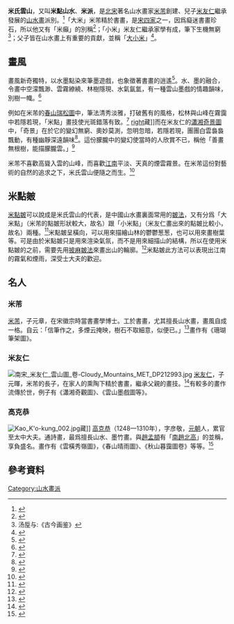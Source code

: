 '''米氏雲山'''，又叫'''米點山水'''、'''米派'''，是[[北宋|北宋]]著名山水畫家[[米芾|米芾]]創建、兒子[[米友仁|米友仁]]繼承發展的[[山水畫|山水畫]]派別。<ref>{{cite web|url=http://dict.revised.moe.edu.tw/cgi-bin/cbdic/gsweb.cgi?ccd=QDtqoq&o=e0&sec1=1&op=sid=%22Z00000030869%22.&v=-2|title=米派 }}</ref>「大米」米芾精於書畫，是[[宋四家|宋四家]]之一，因爲癡迷書畫珍石，所以他又有「米癲」的別稱<ref>{{cite web|url=https://fanti.dugushici.com/ancient_authors/697|title=米芾 }}</ref>；「小米」米友仁繼承家學有成，筆下生機無窮<ref>汤垕与:《古今画鉴》</ref>；父子皆在山水畫上有重要的貢獻，並稱「[[大小米|大小米]]」<ref>{{cite web|url=https://www.epochtimes.com/b5/18/3/31/n10266087.htm|title=話說「米點皴」「米家山水」——米芾（3）|date=2018-04-22|access-date=2020-08-08|archive-date=2020-01-09|archive-url=https://web.archive.org/web/20200109143631/http://www.epochtimes.com/b5/18/3/31/n10266087.htm|dead-url=no}}</ref>。

==畫風==
畫風新奇獨特，以水墨點染來筆墨遊戲，也象徵著書畫的逍遙<ref>{{cite web|url=https://artemperor.tw/knowledge/86|title=山水畫(二)|access-date=2020-08-08|archive-date=2020-10-29|archive-url=https://web.archive.org/web/20201029113756/https://artemperor.tw/knowledge/86|dead-url=no}}</ref>。水、墨的融合，令畫中空濛飄渺、雲霧繚繞、林樹隱現、水氣氤氳，有一種雲山墨戲的情趣韻味，別樹一幟。<ref>{{cite web|url=https://www.epochtimes.com/b5/18/3/31/n10266087.htm|title=山水畫(三)|access-date=2020-08-08|archive-date=2020-01-09|archive-url=https://web.archive.org/web/20200109143631/http://www.epochtimes.com/b5/18/3/31/n10266087.htm|dead-url=no}}</ref>

例如在米芾的[[春山瑞松圖|春山瑞松圖]]中，筆法清秀淡雅，打破舊有的風格，松林與山峰在霧靄中若隱若現，「米點」畫技使光斑錯落有致。<ref>{{cite web|url=http://www.lingganjia.com/view/112913.htm|title=春山瑞松图|access-date=2020-08-08|archive-date=2017-07-04|archive-url=https://web.archive.org/web/20170704163232/http://www.lingganjia.com/view/112913.htm|dead-url=no}}</ref>
[[文件:Mi_Fei_001.jpg|right]]藏]]而在米友仁的[[瀟湘奇景圖|瀟湘奇景圖]]中，「奇景」在於它的變幻無窮、奧妙莫測，忽明忽暗，若隱若現，團團白雲裊裊飄動，有種幽靜深遠韻味<ref>{{cite web|url=https://www.dpm.org.cn/collection/paint/228260.html|title=米友仁潇湘奇观图卷 |publisher=故宮博物院}}</ref>。這份朦朧中的變幻使當時的人欣賞不已，稱他「善畫無根樹，能描朦朧雲。」<ref>{{Cite book|title=宋画|last=汤垕|first=画鉴}}</ref>

米芾不喜歡高聳入雲的山峰，而喜歡[[江南|江南]]平淡、天真的煙雲霧景。在米芾這份對藝術的自然的追求之下，米氏雲山便隨之而生。<ref>{{cite web|url=https://fanti.dugushici.com/ancient_authors/697/ancient_author_infos/1729|title=書畫成就|publisher=讀古詩詞網 }}</ref>

==米點皴==
[[米點皴|米點皴]]可以說成是米氏雲山的代表，是中國山水畫裏面常用的[[皴法|皴法]]，又有分爲「大米點」（米芾的點皴形狀較大，故名）跟「小米點」（米友仁畫出來的點皴比較小，故名）兩種。<ref>{{cite web|url=https://www.kuhw.com/hhjc/sshjc/2019-09-12/2311.html|title=国画山石画法（米点皴）|date=2019-09-12}}</ref>米點皴呈橫向，可以用來描繪山林的鬱鬱葱葱，也可以用來畫樹葉等。可是由於米點皴只是用來渲染氣氛，而不是用來細描山的結構，所以在使用米點皴的之前，需要先用[[披麻皴法|披麻皴法]]來畫出山的輪廓。<ref>{{cite web|url=http://syzstudio.com/2017/06/%E5%8A%89%E5%A2%89%E7%95%AB%E8%AB%96%E8%AC%9B%E5%A3%87%E2%94%80%E2%94%80%E3%80%8C%E7%B1%B3%E9%BB%9E%E7%9A%B4%E3%80%8D/|title=劉墉畫論講壇──「米點皴」|date=2017-06-09|access-date=2020-08-08|archive-date=2021-01-19|archive-url=https://web.archive.org/web/20210119182549/http://syzstudio.com/2017/06/%E5%8A%89%E5%A2%89%E7%95%AB%E8%AB%96%E8%AC%9B%E5%A3%87%E2%94%80%E2%94%80%E3%80%8C%E7%B1%B3%E9%BB%9E%E7%9A%B4%E3%80%8D/|dead-url=no}}</ref>米點皴此方法可以表現出江南的霧氣和煙雨，深受士大夫的歡迎。

==名人==
===米芾===
[[米芾|米芾]]，子元章，在宋徽宗時當書畫學博士。工於書畫，尤其擅長山水畫，畫風自成一格。自云：「信筆作之，多煙云掩映，樹石不取細意，似便已。」<ref>{{Cite web|url=https://www.dpm.org.cn/collection/handwriting/231255.html|title=米芾|publisher=故宮博物院|accessdate=|archive-date=2020-08-23|archive-url=https://web.archive.org/web/20200823040225/https://www.dpm.org.cn/collection/handwriting/231255.html|dead-url=no}}</ref>畫作有《珊瑚筆架圖》。
===米友仁===
[[File:南宋_米友仁_雲山圖_卷-Cloudy_Mountains_MET_DP212993.jpg|thumb]]
[[米友仁|米友仁]]，子元暉，米芾的長子，在家人的熏陶下精於書畫，繼承父親的畫技。<ref>{{Cite web|url=http://vr.theatre.ntu.edu.tw/fineart/painter-ch/miyouren/miyouren.htm|title=宋朝米友仁﹝Mi You Ren﹞﹝1086 ~ 1165﹞|access-date=2020-08-08|archive-date=2021-04-22|archive-url=https://web.archive.org/web/20210422080519/http://vr.theatre.ntu.edu.tw/fineart/painter-ch/miyouren/miyouren.htm|dead-url=no}}</ref>有較多的畫作流傳於世，例子有《瀟湘奇觀圖》、《雲山墨戲圖等》。
===高克恭===
[[File:Kao_K'o-kung_002.jpg|thumb]]藏]]
[[高克恭|高克恭]]（1248—1310年），字彦敬，[[元朝|元朝]]人，累官至太中大夫。通詩畫，最爲擅長山水、墨竹畫。與[[趙孟頫|趙孟頫]]有「[[南趙北高|南趙北高]]」的並稱，享負盛名。畫作有《雲橫秀嶺圖》，《春山晴雨圖》、《秋山暮靄圖卷》等等。<ref>{{Cite web|url=https://www.dpm.org.cn/collection/handwriting/231255.html|title=高克恭|publisher=故宮博物院|access-date=2020-08-08|archive-date=2020-08-23|archive-url=https://web.archive.org/web/20200823040225/https://www.dpm.org.cn/collection/handwriting/231255.html|dead-url=no}}</ref>

==參考資料==
{{reflist}}

[[Category:山水畫派|Category:山水畫派]]